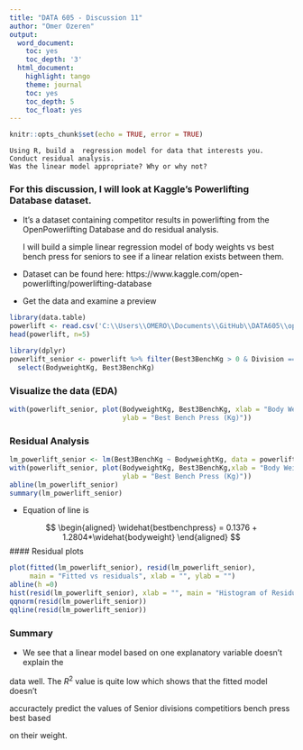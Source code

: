 ```yaml
---
title: "DATA 605 - Discussion 11"
author: "Omer Ozeren"
output:
  word_document:
    toc: yes
    toc_depth: '3'
  html_document:
    highlight: tango
    theme: journal
    toc: yes
    toc_depth: 5
    toc_float: yes
---
```

```r
knitr::opts_chunk$set(echo = TRUE, error = TRUE)
```

    Using R, build a  regression model for data that interests you.  Conduct residual analysis.
    Was the linear model appropriate? Why or why not?

### For this discussion, I will look at Kaggle's Powerlifting Database dataset.

- It's a dataset containing competitor results in powerlifting from the OpenPowerlifting Database and do residual analysis.

  I will build a simple linear regression model of body weights vs best bench press for seniors to see if a linear relation exists between them.

- Dataset can be found here: https://www.kaggle.com/open-powerlifting/powerlifting-database

- Get the data and examine a preview

```r
library(data.table)
powerlift <- read.csv('C:\\Users\\OMERO\\Documents\\GitHub\\DATA605\\openpowerlifting.csv')
head(powerlift, n=5)
```

```r
library(dplyr)
powerlift_senior <- powerlift %>% filter(Best3BenchKg > 0 & Division == 'Senior') %>% 
  select(BodyweightKg, Best3BenchKg)
```

### Visualize the data (EDA)

```r
with(powerlift_senior, plot(BodyweightKg, Best3BenchKg, xlab = "Body Weight (Kg)",
                            ylab = "Best Bench Press (Kg)"))
```

### Residual Analysis

```r
lm_powerlift_senior <- lm(Best3BenchKg ~ BodyweightKg, data = powerlift_senior)
with(powerlift_senior, plot(BodyweightKg, Best3BenchKg,xlab = "Body Weight (Kg)",
                            ylab = "Best Bench Press (Kg)"))
abline(lm_powerlift_senior)
summary(lm_powerlift_senior)
```

- Equation of line is

$$
\begin{aligned}
\widehat{bestbenchpress} = 0.1376 + 1.2804*\widehat{bodyweight}
\end{aligned}
$$
#### Residual plots
```r
plot(fitted(lm_powerlift_senior), resid(lm_powerlift_senior),
     main = "Fitted vs residuals", xlab = "", ylab = "")
abline(h =0)
hist(resid(lm_powerlift_senior), xlab = "", main = "Histogram of Residuals")
qqnorm(resid(lm_powerlift_senior))
qqline(resid(lm_powerlift_senior))
```
### Summary

- We see that a linear model based on one explanatory variable doesn't explain the

data well. The $R^2$ value is quite low which shows that the fitted model doesn't

accuractely predict the values of Senior divisions competitiors bench press best based 

on their weight.